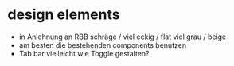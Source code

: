 
<Meta title="I Styleguide/2 Design Elements" />

# design elements

- in Anlehnung an RBB schräge / viel eckig / flat viel grau / beige
- am besten die bestehenden components benutzen
- Tab bar vielleicht wie Toggle gestalten?
